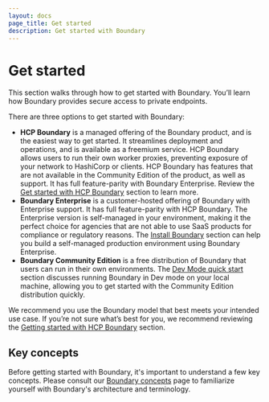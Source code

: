 ```yaml
---
layout: docs
page_title: Get started
description: Get started with Boundary
---
```


# Get started

This section walks through how to get started with Boundary. You’ll learn how
Boundary provides secure access to private endpoints.

There are three options to get started with Boundary:

- **HCP Boundary** is a managed offering of the Boundary product, and is the
  easiest way to get started. It streamlines deployment and operations, and is
  available as a freemium service. HCP Boundary allows users to run their own
  worker proxies, preventing exposure of your network to HashiCorp or clients.
  HCP Boundary has features that are not available in the Community Edition of the product, as well as support.
  It has full feature-parity with Boundary Enterprise.
  Review the [Get
  started with HCP Boundary](/boundary/docs/getting-started/deploy-and-login) section to
  learn more.
- **Boundary Enterprise** is a customer-hosted offering of Boundary with Enterprise support.
It has full feature-parity with HCP Boundary.
The Enterprise version is self-managed in your environment, making it the perfect choice for agencies that are not able to use SaaS products for compliance or regulatory reasons.
The [Install Boundary](/boundary/docs/install-boundary) section can help you build a self-managed production environment using Boundary Enterprise.
- **Boundary Community Edition** is a free distribution of Boundary that users can run
  in their own environments. The [Dev Mode quick start](/boundary/docs/oss/installing/dev-mode) section discusses running Boundary
  in Dev mode on your local machine, allowing you to get started with the Community Edition distribution quickly.

We recommend you use the Boundary model that best meets your intended use case.
If you’re not sure what’s best for you, we recommend reviewing the [Getting
started with HCP Boundary](/boundary/docs/getting-started/deploy-and-login) section.

## Key concepts

Before getting started with Boundary, it's important to understand a few key
concepts. Please consult our [Boundary concepts](/boundary/docs/concepts) page to
familiarize yourself with Boundary's architecture and terminology.
